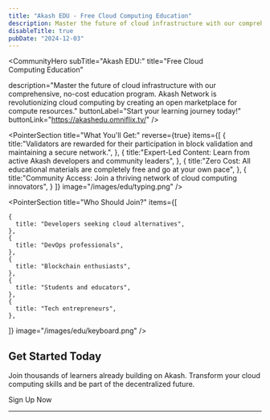 ```yaml
---
title: "Akash EDU - Free Cloud Computing Education"
description: Master the future of cloud infrastructure with our comprehensive, no-cost education program.
disableTitle: true
pubDate: "2024-12-03"
---
```



<CommunityHero
  subTitle="Akash EDU:"
  title="Free Cloud <br class='md:hidden'/> Computing Education"
  
  description="Master the future of cloud infrastructure with our comprehensive, no-cost education program. Akash Network is revolutionizing cloud computing by creating an open marketplace for compute resources."
  buttonLabel="Start your learning journey today!"
  buttonLink="https://akashedu.omniflix.tv/"
/>

<PointerSection
  title="What You'll Get:"
  reverse={true}
 items={[
  {
    title:"Validators are rewarded for their participation in block validation and maintaining a secure network.",
  },
  {
    title:"Expert-Led Content: Learn from active Akash developers and community leaders",
  },
  {
    title:"Zero Cost: All educational materials are completely free and go at your own pace",
  },
  {
    title:"Community Access: Join a thriving network of cloud computing innovators",
  }
 ]}
  image="/images/edu/typing.png"
/>


<div className="mt-20 md:mt-40"/>

<PointerSection
  title="Who Should Join?"
  items={[
  
    {
      title: "Developers seeking cloud alternatives",
    },
    {
      title: "DevOps professionals",
    },
    {
      title: "Blockchain enthusiasts",
    },
    {
      title: "Students and educators",
    },
    {
      title: "Tech entrepreneurs",
    },
  ]}
  image="/images/edu/keyboard.png"
/>

<div className="mt-20 md:mt-40"/>


<div className="flex flex-col  not-prose  justify-center items-center">
  <h2 className="text-3xl font-semibold text-center">Get Started Today</h2>
  <p className="text-center text-sm md:text-base mt-4">Join thousands of learners already building on Akash. 
Transform your cloud computing skills and be part of the decentralized future.</p>
  <ButtonLink arrow className="mt-10 " link="https://akashedu.omniflix.tv/" variant="secondary" size="lg" >
Sign Up Now
  </ButtonLink>
</div>

---
